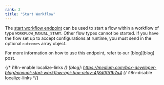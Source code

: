 ```yaml
---
rank: 2
title: "Start Workflow"
---
```

The [start workflow endpoint][start] can be used to start a flow within a
workflow of type `WORKFLOW_MANUAL_START`. Other flow types cannot be started. 
If you have the flow set up to accept configurations at runtime, you must send 
in the optional `outcomes` array object. 

<Message type='notice'>
  For more information on how to use this endpoint, refer to our [blog][blog] 
  post.
</Message>

<Samples id='post_workflows_id_start' />

[start]: e://post-workflows-id-start
{/* i18n-enable localize-links */}
[blog]: https://medium.com/box-developer-blog/manual-start-workflow-api-box-relay-4f8d0f51b7a4
{/* i18n-disable localize-links */}
